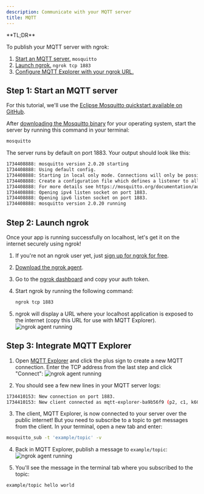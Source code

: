 ```yaml
---
description: Communicate with your MQTT server
title: MQTT
---
```

<Tip>
**TL;DR**



To publish your MQTT server with ngrok:

1. [Start an MQTT server.](#start-mqtt-server) `mosquitto`
1. [Launch ngrok.](#start-ngrok) `ngrok tcp 1883`
1. [Configure MQTT Explorer with your ngrok URL.](#setup-mqtt-explorer)
</Tip>

## **Step 1**: Start an MQTT server 

For this tutorial, we'll use the [Eclipse Mosquitto quickstart available on GitHub](https://github.com/eclipse-mosquitto/mosquitto).

After [downloading the Mosquitto binary](https://mosquitto.org/download/) for your operating system, start the server by running this command in your terminal:

```bash
mosquitto
```

The server runs by default on port 1883. Your output should look like this:

```bash
1734408888: mosquitto version 2.0.20 starting
1734408888: Using default config.
1734408888: Starting in local only mode. Connections will only be possible from clients running on this machine.
1734408888: Create a configuration file which defines a listener to allow remote access.
1734408888: For more details see https://mosquitto.org/documentation/authentication-methods/
1734408888: Opening ipv4 listen socket on port 1883.
1734408888: Opening ipv6 listen socket on port 1883.
1734408888: mosquitto version 2.0.20 running
```

## **Step 2**: Launch ngrok 

Once your app is running successfully on localhost, let's get it on the internet securely using ngrok!

1. If you're not an ngrok user yet, just [sign up for ngrok for free](https://ngrok.com/signup).

1. [Download the ngrok agent](https://download.ngrok.com).

1. Go to the [ngrok dashboard](https://dashboard.ngrok.com) and copy your auth token.

1. Start ngrok by running the following command:

   ```bash
   ngrok tcp 1883
   ```

1. ngrok will display a URL where your localhost application is exposed to the internet (copy this URL for use with MQTT Explorer).
   ![ngrok agent running](/img/integrations/ngrok_start_tcp_tunnel.png)

## **Step 3**: Integrate MQTT Explorer 

1. Open [MQTT Explorer](https://mqtt-explorer.com/) and click the plus sign to create a new MQTT connection. Enter the TCP address from the last step and click "Connect":
   ![ngrok agent running](/img/integrations/ngrok_mqtt_explorer.png)

1. You should see a few new lines in your MQTT server logs:

```bash
1734410153: New connection on port 1883.
1734410153: New client connected as mqtt-explorer-ba9b56f9 (p2, c1, k60).
```

3. The client, MQTT Explorer, is now connected to your server over the public internet! But you need to subscribe to a topic to get messages from the client. In your terminal, open a new tab and enter:

```bash
mosquitto_sub -t 'example/topic' -v
```

4. Back in MQTT Explorer, publish a message to `example/topic`:
   ![ngrok agent running](/img/integrations/mqtt_explorer_topic.png)

5. You'll see the message in the terminal tab where you subscribed to the topic:

```bash
example/topic hello world
```

